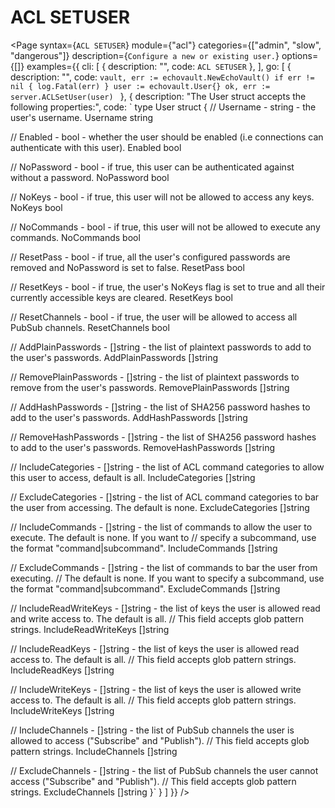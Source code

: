 # ACL SETUSER

<Page 
  syntax={`ACL SETUSER`}
  module={"acl"}
  categories={["admin", "slow", "dangerous"]}
  description={`Configure a new or existing user.`}
  options={[]}
  examples={{
    cli: [
      {
        description: "",
        code: `ACL SETUSER`
      },
    ],
    go: [
      {
        description: "",
        code: `vault, err := echovault.NewEchoVault()
if err != nil {
  log.Fatal(err)
}
user := echovault.User{}
ok, err := server.ACLSetUser(user)
`
      },
      {
        description: "The User struct accepts the following properties:",
        code: `
type User struct {
  // Username - string - the user's username.
  Username string
  
  // Enabled - bool - whether the user should be enabled (i.e connections can authenticate with this user).
  Enabled bool
  
  // NoPassword - bool - if true, this user can be authenticated against without a password.
  NoPassword bool
  
  // NoKeys - bool - if true, this user will not be allowed to access any keys.
  NoKeys bool
	
  // NoCommands - bool - if true, this user will not be allowed to execute any commands.
  NoCommands bool

  // ResetPass - bool - if true, all the user's configured passwords are removed and NoPassword is set to false.
  ResetPass bool
	
  // ResetKeys - bool - if true, the user's NoKeys flag is set to true and all their currently accessible keys are cleared.
  ResetKeys bool
	
  // ResetChannels - bool - if true, the user will be allowed to access all PubSub channels.
  ResetChannels bool

  // AddPlainPasswords - []string - the list of plaintext passwords to add to the user's passwords.
  AddPlainPasswords []string
	
  // RemovePlainPasswords - []string - the list of plaintext passwords to remove from the user's passwords.
  RemovePlainPasswords []string
	
  // AddHashPasswords - []string - the list of SHA256 password hashes to add to the user's passwords.
  AddHashPasswords []string
	
  // RemoveHashPasswords - []string - the list of SHA256 password hashes to add to the user's passwords.
  RemoveHashPasswords []string

  // IncludeCategories - []string - the list of ACL command categories to allow this user to access, default is all.
  IncludeCategories []string
	
  // ExcludeCategories - []string - the list of ACL command categories to bar the user from accessing. The default is none.
  ExcludeCategories []string

  // IncludeCommands - []string - the list of commands to allow the user to execute. The default is none. If you want to
  // specify a subcommand, use the format "command|subcommand".
  IncludeCommands []string
	
  // ExcludeCommands - []string - the list of commands to bar the user from executing.
  // The default is none. If you want to specify a subcommand, use the format "command|subcommand".
  ExcludeCommands []string

  // IncludeReadWriteKeys - []string - the list of keys the user is allowed read and write access to. The default is all.
  // This field accepts glob pattern strings.
  IncludeReadWriteKeys []string
	
  // IncludeReadKeys - []string - the list of keys the user is allowed read access to. The default is all.
  // This field accepts glob pattern strings.
  IncludeReadKeys []string
	
  // IncludeWriteKeys - []string - the list of keys the user is allowed write access to. The default is all.
  // This field accepts glob pattern strings.
  IncludeWriteKeys []string

  // IncludeChannels - []string - the list of PubSub channels the user is allowed to access ("Subscribe" and "Publish").
  // This field accepts glob pattern strings.
  IncludeChannels []string
	
  // ExcludeChannels - []string - the list of PubSub channels the user cannot access ("Subscribe" and "Publish").
  // This field accepts glob pattern strings.
  ExcludeChannels []string
}`
      }
    ]
  }}
/>